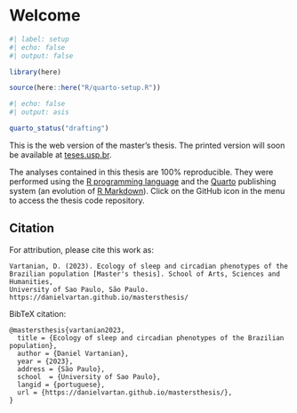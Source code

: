 # Welcome {.unnumbered}

```r
#| label: setup
#| echo: false
#| output: false

library(here)

source(here::here("R/quarto-setup.R"))
```

```r
#| echo: false
#| output: asis

quarto_status("drafting")
```

This is the web version of the master's thesis. The printed version will soon be available at [teses.usp.br](https://teses.usp.br/).

The analyses contained in this thesis are 100% reproducible. They were performed using the [R programming language](https://www.r-project.org/) and the [Quarto](https://quarto.org/) publishing system (an evolution of [R Markdown](https://rmarkdown.rstudio.com/)). Click on the GitHub icon in the menu to access the thesis code repository.

## Citation

For attribution, please cite this work as:

```
Vartanian, D. (2023). Ecology of sleep and circadian phenotypes of the 
Brazilian population [Master's thesis]. School of Arts, Sciences and Humanities,
University of Sao Paulo, São Paulo. https://danielvartan.github.io/mastersthesis/
```

BibTeX citation:

```
@mastersthesis{vartanian2023,
  title = {Ecology of sleep and circadian phenotypes of the Brazilian population},
  author = {Daniel Vartanian},
  year = {2023},
  address = {São Paulo},
  school  = {University of Sao Paulo},
  langid = {portuguese},
  url = {https://danielvartan.github.io/mastersthesis/},
}
```
